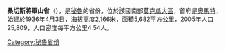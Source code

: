 '''桑切斯將軍山省'''（{{lang-es|Provincia de General Sánchez Cerro}}），是[[秘魯|秘魯]]的省份，位於該國南部[[莫克瓜大區|莫克瓜大區]]，首府是[[奧馬特|奧馬特]]，始建於1936年4月3日，海拔高度2,166米，面積5,682平方公里，2005年人口25,809，人口密度每平方公里4.54人。

{{coord|16|40|27|S|70|58|13|W|type:adm2nd_source:itwiki|display=title}}

{{Peru-geo-stub}}
{{秘魯省份|state=collapsed}}
[[Category:秘魯省份|Category:秘魯省份]]